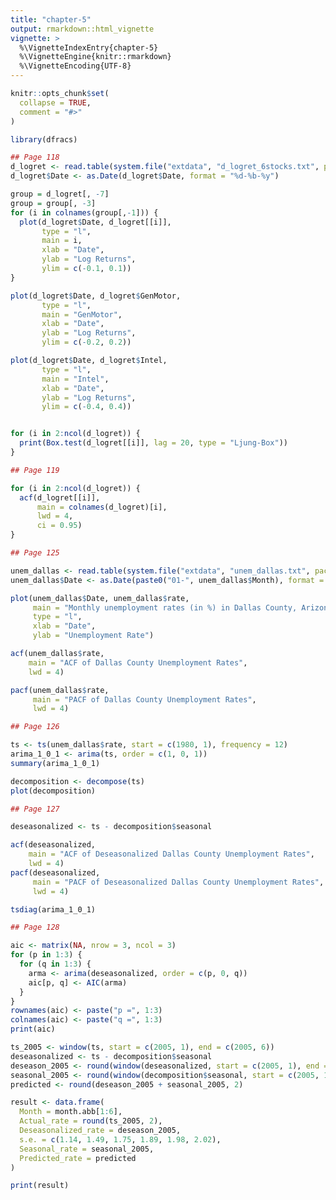 ```yaml
---
title: "chapter-5"
output: rmarkdown::html_vignette
vignette: >
  %\VignetteIndexEntry{chapter-5}
  %\VignetteEngine{knitr::rmarkdown}
  %\VignetteEncoding{UTF-8}
---
```


```r
knitr::opts_chunk$set(
  collapse = TRUE,
  comment = "#>"
)
```

```r
library(dfracs)
```

```r
## Page 118
d_logret <- read.table(system.file("extdata", "d_logret_6stocks.txt", package = "dfracs"), header = TRUE)
d_logret$Date <- as.Date(d_logret$Date, format = "%d-%b-%y")

group = d_logret[, -7]
group = group[, -3]
for (i in colnames(group[,-1])) {
  plot(d_logret$Date, d_logret[[i]], 
       type = "l",
       main = i,
       xlab = "Date", 
       ylab = "Log Returns",
       ylim = c(-0.1, 0.1))
}

plot(d_logret$Date, d_logret$GenMotor, 
       type = "l",
       main = "GenMotor",
       xlab = "Date", 
       ylab = "Log Returns",
       ylim = c(-0.2, 0.2))

plot(d_logret$Date, d_logret$Intel, 
       type = "l",
       main = "Intel",
       xlab = "Date", 
       ylab = "Log Returns",
       ylim = c(-0.4, 0.4))


for (i in 2:ncol(d_logret)) {
  print(Box.test(d_logret[[i]], lag = 20, type = "Ljung-Box"))
}

## Page 119

for (i in 2:ncol(d_logret)) {
  acf(d_logret[[i]], 
      main = colnames(d_logret)[i],
      lwd = 4,
      ci = 0.95)
}

## Page 125

unem_dallas <- read.table(system.file("extdata", "unem_dallas.txt", package = "dfracs"), header = TRUE, skip = 1)
unem_dallas$Date <- as.Date(paste0("01-", unem_dallas$Month), format = "%d-%b-%y")

plot(unem_dallas$Date, unem_dallas$rate, 
     main = "Monthly unemployment rates (in %) in Dallas County, Arizona",
     type = "l",
     xlab = "Date", 
     ylab = "Unemployment Rate")

acf(unem_dallas$rate, 
    main = "ACF of Dallas County Unemployment Rates", 
    lwd = 4)

pacf(unem_dallas$rate, 
     main = "PACF of Dallas County Unemployment Rates", 
     lwd = 4)

## Page 126

ts <- ts(unem_dallas$rate, start = c(1980, 1), frequency = 12)
arima_1_0_1 <- arima(ts, order = c(1, 0, 1))
summary(arima_1_0_1)

decomposition <- decompose(ts)
plot(decomposition)

## Page 127

deseasonalized <- ts - decomposition$seasonal

acf(deseasonalized, 
    main = "ACF of Deseasonalized Dallas County Unemployment Rates", 
    lwd = 4)
pacf(deseasonalized, 
     main = "PACF of Deseasonalized Dallas County Unemployment Rates", 
     lwd = 4)

tsdiag(arima_1_0_1)

## Page 128

aic <- matrix(NA, nrow = 3, ncol = 3)
for (p in 1:3) {
  for (q in 1:3) {
    arma <- arima(deseasonalized, order = c(p, 0, q))
    aic[p, q] <- AIC(arma)
  }
}
rownames(aic) <- paste("p =", 1:3)
colnames(aic) <- paste("q =", 1:3)
print(aic)

ts_2005 <- window(ts, start = c(2005, 1), end = c(2005, 6))
deseasonalized <- ts - decomposition$seasonal
deseason_2005 <- round(window(deseasonalized, start = c(2005, 1), end = c(2005, 6)), 2)
seasonal_2005 <- round(window(decomposition$seasonal, start = c(2005, 1), end = c(2005, 6)), 2)
predicted <- round(deseason_2005 + seasonal_2005, 2)

result <- data.frame(
  Month = month.abb[1:6],
  Actual_rate = round(ts_2005, 2),
  Deseasonalized_rate = deseason_2005,
  s.e. = c(1.14, 1.49, 1.75, 1.89, 1.98, 2.02),
  Seasonal_rate = seasonal_2005,
  Predicted_rate = predicted
)

print(result)
```

